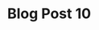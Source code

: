 ---
layout: '../../../layouts/Post.astro'
title: Blog Post 10
description: This is a sample blog post
publishDate: February 22, 2021
featuredImage: '/assets/images/blog/10.jpg'
excerpt: 'This is also a sample blog post.'
tags: ['Remote Work']
---